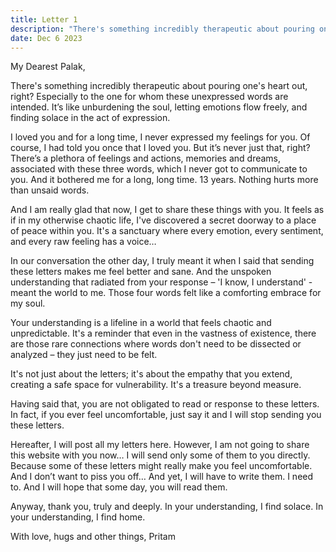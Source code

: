```yaml
---
title: Letter 1
description: "There's something incredibly therapeutic about pouring one's heart out, right?"
date: Dec 6 2023
---
```


My Dearest Palak,

There's something incredibly therapeutic about pouring one's heart out, right? Especially to the one for whom these unexpressed words are intended. It’s like unburdening the soul, letting emotions flow freely, and finding solace in the act of expression.

I loved you and for a long time, I never expressed my feelings for you. Of course, I had told you once that I loved you. But it’s never just that, right? There’s a plethora of feelings and actions, memories and dreams, associated with these three words, which I never got to communicate to you. And it bothered me for a long, long time. 13 years. Nothing hurts more than unsaid words.

And I am really glad that now, I get to share these things with you. It feels as if in my otherwise chaotic life, I've discovered a secret doorway to a place of peace within you. It's a sanctuary where every emotion, every sentiment, and every raw feeling has a voice…

In our conversation the other day, I truly meant it when I said that sending these letters makes me feel better and sane. And the unspoken understanding that radiated from your response – 'I know, I understand' - meant the world to me. Those four words felt like a comforting embrace for my soul.

Your understanding is a lifeline in a world that feels chaotic and unpredictable. It's a reminder that even in the vastness of existence, there are those rare connections where words don't need to be dissected or analyzed – they just need to be felt.

It's not just about the letters; it's about the empathy that you extend, creating a safe space for vulnerability. It's a treasure beyond measure.

Having said that, you are not obligated to read or response to these letters. In fact, if you ever feel uncomfortable, just say it and I will stop sending you these letters.

Hereafter, I will post all my letters here. However, I am not going to share this website with you now… I will send only some of them to you directly. Because some of these letters might really make you feel uncomfortable. And I don’t want to piss you off… And yet, I will have to write them. I need to. And I will hope that some day, you will read them.

Anyway, thank you, truly and deeply. In your understanding, I find solace. In your understanding, I find home.

With love, hugs and other things,
Pritam
